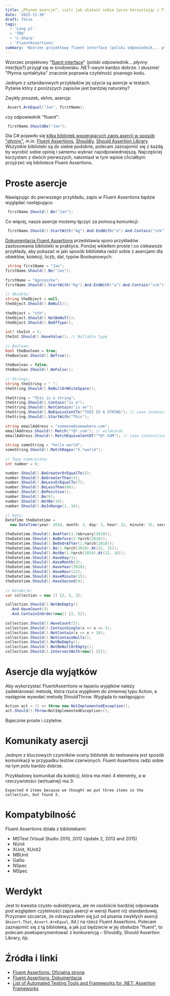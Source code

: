 ```yaml
---
title: „Płynne asercje”, czyli jak ułatwić sobie życie korzystając z Fluent Assertions?
date: '2015-11-30'
draft: false
tags:
  - 'Lang pl'
  - 'TDD'
  - 'C-Sharp'
  - 'FluentAssertions'
summary: 'Wzorzec projektowy fluent interface (polski odpowiednik... płynny interfejs?) przyjął się w środowisku .NET-owym bardzo dobrze. I słusznie! \"Płynna syntaktyka\" znacznie poprawia czytelność pisanego kodu. Jednym z sztandarowych przykładów jej użycia są asercje w testach, np. przy wsparciu biblioteki Fluent Assertions'
---
```


Wzorzec projektowy "[fluent interface](https://en.wikipedia.org/wiki/Fluent_interface)" (polski odpowiednik... _płynny interfejs_?) przyjął się w środowisku .NET-owym bardzo dobrze. I słusznie! "Płynna syntaktyka" znacznie poprawia czytelność pisanego kodu.

Jednym z sztandarowych przykładów jej użycia są asercje w testach. Pytanie który z poniższych zapisów jest bardziej naturalny?

Zwykły proszek, ekhm, asercja: 

```csharp
 Assert.AreEqual("Jan", firstName); 
```

czy odpowiednik "fluent": 

```csharp
 firstName.ShouldBe("Jan"); 
```
 
 Dla C# pojawiło się [kilka bibliotek wspierających zapis asercji w sposób "płynny"](https://github.com/dariusz-wozniak/List-of-Testing-Tools-and-Frameworks-for-.NET#assertion-frameworks), m.in. [Fluent Assertions](http://www.fluentassertions.com/), [Shouldly](https://github.com/shouldly/shouldly), [Should Assertion Library](https://github.com/erichexter/Should). Wszystkie biblioteki są do siebie podobne, polecam zaznajomić się z każdą by wyrobić sobie opinię i samemu wybrać najodpowiedniejszą. Najczęściej korzystam z dwóch pierwszych, natomiast w tym wpisie chciałbym przyjrzeć się bibliotece Fluent Assertions.

# Proste asercje

Nawiązując do pierwszego przykładu, zapis w Fluent Assertions będzie wyglądać następująco: 

```csharp
 firstName.Should().Be("Jan"); 
```

 Co więcej, nasze asercje możemy łączyć za pomocą koniunkcji: 
```csharp
 firstName.Should().StartWith("Ag").And.EndWith("a").And.Contain("szk"); 
```

 [Dokumentacja Fluent Assertions](https://github.com/dennisdoomen/fluentassertions/wiki) przedstawia sporo przykładów zastosowania biblioteki w praktyce. Poniżej wkleiłem proste i co ciekawsze przykłady, aby pokazać w jaki sposób biblioteka radzi sobie z asercjami dla obiektów, kolekcji, liczb, dat, typów Booleanowych: 

```csharp
 string firstName = "Jan";
firstName.Should().Be("Jan");
 
firstName = "Agnieszka";
firstName.Should().StartWith("Ag").And.EndWith("a").And.Contain("szk");
 
// Obiekty:
string theObject = null;
theObject.Should().BeNull();
 
theObject = "sth";
theObject.Should().NotBeNull();
theObject.Should().BeOfType();
 
int? theInt = 5;
theInt.Should().HaveValue(); // Nullable type
 
// Boolean:
bool theBoolean = true;
theBoolean.Should().BeTrue();
 
theBoolean = false;
theBoolean.Should().BeFalse();
 
// Stringi:
string theString = " ";
theString.Should().BeNullOrWhiteSpace();
 
theString = "This is a string";
theString.Should().Contain("is a");
theString.Should().NotContain("is an");
theString.Should().BeEquivalentTo("THIS IS A STRING"); // case insensitive
theString.Should().StartWith("This");
 
string emailAddress = "someone@somewhere.com";
emailAddress.Should().Match("*@*.com"); // wildcards
emailAddress.Should().MatchEquivalentOf("*@*.COM"); // case insensitive
 
string someString = "hello world";
someString.Should().MatchRegex("h.*world");
 
// Typy numeryczne:
int number = 6;

number.Should().BeGreaterOrEqualTo(5);
number.Should().BeGreaterThan(4);
number.Should().BeLessOrEqualTo(7);
number.Should().BeLessThan(68);
number.Should().BePositive();
number.Should().Be(6);
number.Should().NotBe(10);
number.Should().BeInRange(1, 10);
 
// Daty:
DateTime theDatetime = 
  new DateTime(year: 2010, month: 3, day: 1, hour: 22, minute: 15, second: 0);

theDatetime.Should().BeAfter(1.February(2010));
theDatetime.Should().BeBefore(2.March(2010));
theDatetime.Should().BeOnOrAfter(1.March(2010));
theDatetime.Should().Be(1.March(2010).At(22, 15));
theDatetime.Should().NotBe(1.March(2010).At(22, 16));
theDatetime.Should().HaveDay(1);
theDatetime.Should().HaveMonth(3);
theDatetime.Should().HaveYear(2010);
theDatetime.Should().HaveHour(22);
theDatetime.Should().HaveMinute(15);
theDatetime.Should().HaveSecond(0);
 
// Kolekcje:
var collection = new [] {2, 5, 3};

collection.Should().NotBeEmpty()
  .And.HaveCount(3)
  .And.ContainInOrder(new[] {2, 5});
 
collection.Should().HaveCount(3);
collection.Should().ContainSingle(x => x == 3);
collection.Should().NotContain(x => x > 10);
collection.Should().NotContainNulls();
collection.Should().NotBeEmpty();
collection.Should().NotBeNullOrEmpty();
collection.Should().IntersectWith(new[] {5});
```

# Asercje dla wyjątków

Aby wykorzystać FluentAssertions w łapaniu wyjątków należy zadeklarować metodę, która rzuca wyjątkiem do zmiennej typu Action, a następnie wywołać metodę ShouldThrow. Wygląda to następująco:

```csharp
Action act = () => throw new NotImplementedException();
act.Should().Throw<NotImplementedException>();
```

Bajecznie proste i czytelne.

# Komunikaty asercji

Jednym z kluczowych czynników oceny bibliotek do testowania jest sposób komunikacji w przypadku testów czerwonych. Fluent Assertions radzi sobie na tym polu bardzo dobrze.

Przykładowy komunikat dla kolekcji, która ma mieć 4 elementy, a w rzeczywistości (wirtualnej) ma 3: 

```
Expected 4 items because we thought we put three items in the collection, but found 3.
```

# Kompatybilność

Fluent Assertions działa z bibliotekami:

*   MSTest (Visual Studio 2010, 2012 Update 2, 2013 and 2015)
*   NUnit
*   XUnit, XUnit2
*   MBUnit
*   Gallio
*   NSpec
*   MSpec

# Werdykt

Jest to kwestia czysto-subiektywna, ale mi osobiście bardziej odpowiada pod względem czytelności zapis asercji w wersji fluent niż standardowej. Przyznam szczerze, że odzwyczaiłem się już od pisania zwykłych asercji (`Assert.That`, `Assert.AreEqual`, itd.) na rzecz Fluent Assertions. Polecam zaznajomić się z tą biblioteką, a jak już będziecie w jej obsłudze "fluent", to polecam poeksperymentować z konkurencją – Shouldly, Should Assertion Library, itp.

# Źródła i linki

* [Fluent Assertions: Oficjalna strona](http://www.fluentassertions.com/)
* [Fluent Assertions: Dokumentacja](https://github.com/dennisdoomen/fluentassertions/wiki)
* [List of Automated Testing Tools and Frameworks for .NET: Assertion Frameworks](https://github.com/dariusz-wozniak/List-of-Testing-Tools-and-Frameworks-for-.NET/blob/master/README.md#assertion-frameworks)